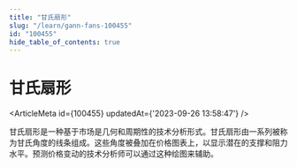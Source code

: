 ```yaml
---
title: "甘氏扇形"
slug: "/learn/gann-fans-100455"
id: "100455"
hide_table_of_contents: true
---
```



# 甘氏扇形

<ArticleMeta id={100455} updatedAt={'2023-09-26 13:58:47'} />
<div className='border-solid border-b border-t-0 my-4 border-[var(--ifm-color-gray-300)]' />

甘氏扇形是一种基于市场是几何和周期性的技术分析形式。甘氏扇形由一系列被称为甘氏角度的线条组成。这些角度被叠加在价格图表上，以显示潜在的支撑和阻力水平。预测价格变动的技术分析师可以通过这种绘图来辅助。
